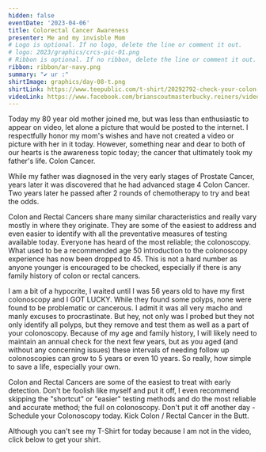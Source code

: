```yaml
---
hidden: false
eventDate: '2023-04-06'
title: Colorectal Cancer Awareness
presenter: Me and my invisble Mom
# Logo is optional. If no logo, delete the line or comment it out.
# logo: 2023/graphics/crcs-pic-01.png
# Ribbon is optional. If no ribbon, delete the line or comment it out.
ribbon: ribbon/ar-navy.png
summary: "✔️ ur :"
shirtImage: graphics/day-08-t.png
shirtLink: https://www.teepublic.com/t-shirt/20292792-check-your-colon-cancer-awareness-costume-survivor?feed_sku=20292792D1V&feed_country=US&utm_source=google&utm_medium=shopping&utm_campaign=%5BG%5D+%5BG.NAM%5D+%5BL.ENG%5D+%5BGEN%5D+%5BC.TShirts%5D+%5BPLF%5D&utm_id=notset&utm_content=cancer+awareness&ar_clx=yes&ar_channel=google&ar_campaign=71700000088748521&ar_adgroup=58700007503484722&ar_ad=PRODUCT_GROUP&ar_strategy=search&utm_source=google&utm_medium=cpc&utm_campaign=%5BG%5D+%5BG.USA%5D+%5BL.ENG%5D+%5BGEN%5D+%5BC.TShirts%5D+%5BSSC%5D&gclid=Cj0KCQjwuLShBhC_ARIsAFod4fJeqr4mXC9EUBVgZgV4eyqis4YQ51Zsa9TCcfdNJlQmECWnamy6h28aAp-uEALw_wcB&gclsrc=aw.ds
videoLink: https://www.facebook.com/brianscoutmasterbucky.reiners/videos/3007969346174962
---
```


Today my 80 year old mother joined me, but was less than enthusiastic to appear on video, let alone a picture that would be posted to the internet.  I respectfully honor my mom's wishes and have not created a video or picture with her in it today.  However, something near and dear to both of our hearts is the awareness topic today; the cancer that ultimately took my father's life.  Colon Cancer.

While my father was diagnosed in the very early stages of Prostate Cancer, years later it was discovered that he had advanced stage 4 Colon Cancer.  Two years later he passed after 2 rounds of chemotherapy to try and beat the odds.

Colon and Rectal Cancers share many similar characteristics and really vary mostly in where they originate. They are some of the easiest to address and even easier to identify with all the preventative measures of testing available today.  Everyone has heard of the most reliable; the colonoscopy.  What used to be a recommended age 50 introduction to the colonoscopy experience has now been dropped to 45. This is not a hard number as anyone younger is encouraged to be checked, especially if there is any family history of colon or rectal cancers.

I am a bit of a hypocrite, I waited until I was 56 years old to have my first colonoscopy and I GOT LUCKY.  While they found some polyps, none were found to be problematic or cancerous.  I admit it was all very macho and manly excuses to procrastinate. But hey, not only was I probed but they not only identify all polyps, but they remove and test them as well as a part of your colonoscopy.  Because of my age and family history, I will likely need to maintain an annual check for the next few years, but as you aged (and without any concerning issues) these intervals of needing follow up colonoscopies can grow to 5 years or even 10 years.  So really, how simple to save a life, especially your own.

Colon and Rectal Cancers are some of the easiest to treat with early detection.  Don't be foolish like myself and put it off, I even recommend skipping the "shortcut" or "easier" testing methods and do the most reliable and accurate method; the full on colonoscopy.  Don't put it off another day - Schedule your Colonoscopy today. Kick Colon / Rectal Cancer in the Butt.

Although you can't see my T-Shirt for today because I am not in the video, click below to get your shirt.

